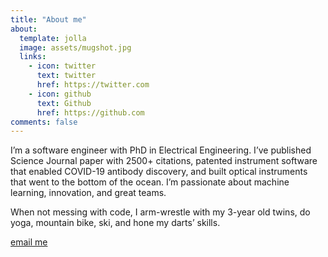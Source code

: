 ```yaml
---
title: "About me"
about:
  template: jolla
  image: assets/mugshot.jpg
  links:
    - icon: twitter
      text: twitter
      href: https://twitter.com
    - icon: github
      text: Github
      href: https://github.com
comments: false
---
```


I'm a software engineer with PhD in Electrical Engineering. I've published
Science Journal paper with 2500+ citations,
patented instrument software that enabled COVID-19 antibody
discovery, and built optical
instruments that went to the bottom of the
ocean. I'm passionate about machine learning,
innovation, and great teams.

When not messing with code, I arm-wrestle with my 3-year old twins, do yoga,
mountain bike, ski, and hone my darts' skills.

[email me](mailto:nesaboz@gmail.com)